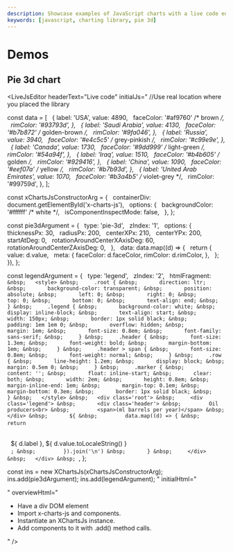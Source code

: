 ```yaml
---
description: Showcase examples of JavaScript charts with a live code editor. Something like a cookbook with working examples. The viewer should be able to see & try and quickly make a decision if he is interested in the library. The intention of the page is to save the viewer's time also.
keywords: [javascript, charting library, pie 3d]
---
```


# Demos

## Pie 3d chart

<LiveJsEditor
  headerText="Live code"
  initialJs="
//Use real location where you placed the library

const data = [
&nbsp; { label: 'USA', value: 4890,
&nbsp;   faceColor: '#af9760' /* brown */,
&nbsp;   rimColor: '#93793d', },
&nbsp; { label: 'Saudi Arabia', value: 4130,
&nbsp;   faceColor: '#b7b872' /* golden-brown */,
&nbsp;   rimColor: '#9fa046', },
&nbsp; { label: 'Russia', value: 3940,
&nbsp;   faceColor: '#e4c5c5' /* grey-pinkish */,
&nbsp;   rimColor: '#c99e9e', },
&nbsp; { label: 'Canada', value: 1730,
&nbsp;   faceColor: '#9dd999' /* light-green */,
&nbsp;   rimColor: '#54a94f', },
&nbsp; { label: 'Iraq', value: 1510,
&nbsp;   faceColor: '#b4b605' /* golden */,
&nbsp;   rimColor: '#929416', },
&nbsp; { label: 'China', value: 1090,
&nbsp;   faceColor: '#eef07a' /* yellow */,
&nbsp;   rimColor: '#b7b93d', },
&nbsp; { label: 'United Arab Emirates', value: 1070,
&nbsp;   faceColor: '#b3a4b5' /* violet-grey */,
&nbsp;   rimColor: '#99759d', },
];

const xChartsJsConstructorArg = {
&nbsp; containerDiv: document.getElementById('x-charts-js'),
&nbsp; options: {
&nbsp;   backgroundColor: '#ffffff' /* white */,
&nbsp;   isComponentInspectMode: false,
&nbsp; },
};

const pie3dArgument = {
&nbsp; type: 'pie-3d',
&nbsp; zIndex: '1',
&nbsp; options: {
&nbsp;   thicknessPx: 30,
&nbsp;   radiusPx: 200,
&nbsp;   centerXPx: 210,
&nbsp;   centerYPx: 200,
&nbsp;   startAtDeg: 0,
&nbsp;   rotationAroundCenterXAxisDeg: 60,
&nbsp;   rotationAroundCenterZAxisDeg: 0,
&nbsp; },
&nbsp; data: data.map((d) => {
&nbsp;   return {
&nbsp;     value: d.value,
&nbsp;     meta: { faceColor: d.faceColor, rimColor: d.rimColor, },
&nbsp;   };
&nbsp; }),
};

const legendArgument = {
&nbsp; type: 'legend',
&nbsp; zIndex: '2',
&nbsp; htmlFragment: `
&nbsp;   <style>
&nbsp;     .root {
&nbsp;       direction: ltr;
&nbsp;       background-color: transparent;
&nbsp;       position: absolute;
&nbsp;       left: 0;
&nbsp;       right: 0;
&nbsp;       top: 0;
&nbsp;       bottom: 0;
&nbsp;       text-align: end;
&nbsp;     }
&nbsp;     .legend {
&nbsp;       background-color: white;
&nbsp;       display: inline-block;
&nbsp;       text-align: start;
&nbsp;       width: 150px;
&nbsp;       border: 1px solid black;
&nbsp;       padding: 1em 1em 0;
&nbsp;       overflow: hidden;
&nbsp;       margin: 1em;
&nbsp;       font-size: 0.8em;
&nbsp;       font-family: sans-serif;
&nbsp;     }
&nbsp;     .header {
&nbsp;       font-size: 1.3em;
&nbsp;       font-weight: bold;
&nbsp;       margin-bottom: 1em;
&nbsp;     }
&nbsp;     .header > span {
&nbsp;       font-size: 0.8em;
&nbsp;       font-weight: normal;
&nbsp;     }
&nbsp;     .row {
&nbsp;       line-height: 1.2em;
&nbsp;       display: block;
&nbsp;       margin: 0.5em 0;
&nbsp;     }
&nbsp;     .marker {
&nbsp;       content: '';
&nbsp;       float: inline-start;
&nbsp;       clear: both;
&nbsp;       width: 2em;
&nbsp;       height: 0.8em;
&nbsp;       margin-inline-end: 1em;
&nbsp;       margin-top: 0.1em;
&nbsp;       margin-bottom: 0.3em;
&nbsp;       border: 1px solid black;
&nbsp;     }
&nbsp;   </style>
&nbsp;   <div class='root'>
&nbsp;     <div class='legend'>
&nbsp;       <div class='header'>
&nbsp;         Oil producers<br>
&nbsp;         <span>(ml barrels per year)</span>
&nbsp;       </div>
&nbsp;       ${
&nbsp;         data.map((d) => {
&nbsp;           return `
&nbsp;             <div class='row'>
&nbsp;               <div class='marker' style='background-color: ${
&nbsp;                 d.faceColor }'></div>
&nbsp;               ${ d.label }, ${ d.value.toLocaleString() }
&nbsp;             </div>
&nbsp;           `;
&nbsp;         }).join('\n')
&nbsp;       }
&nbsp;     </div>
&nbsp;   </div>
&nbsp; `,
};

const ins = new XChartsJs(xChartsJsConstructorArg);
ins.add(pie3dArgument);
ins.add(legendArgument);
"
  initialHtml="
<style>
&nbsp; div {
&nbsp;   margin: 0 auto;
&nbsp;   border: 1px solid black;
&nbsp;   background-color: grey;
&nbsp;   width: 550px;
&nbsp;   height: 380px;
&nbsp; }
</style>
<div id='x-charts-js'></div>
"
  overviewHtml="
    <ul>
      <li>Have a div DOM element</li>
      <li>Import x-charts-js and components.</li>
      <li>Instantiate an XChartsJs instance.</li>
      <li>Add components to it with .add() method calls.</li>
    </ul>
  "
/>
